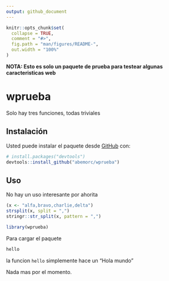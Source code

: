 ```yaml
---
output: github_document
---
```


<!-- README.md is generated from README.Rmd. Please edit that file -->

```r
knitr::opts_chunk$set(
  collapse = TRUE,
  comment = "#>",
  fig.path = "man/figures/README-",
  out.width = "100%"
)
```

**NOTA: Esto es solo un paquete de prueba para testear algunas caracteristicas web**

# wprueba

<!-- badges: start -->
<!-- badges: end -->

Solo hay tres funciones, todas triviales

## Instalación

Usted puede instalar el paquete desde
[GitHub](https://github.com/) con:
      
``` r
# install.packages("devtools")
devtools::install_github("abemorc/wprueba")
```

## Uso

No hay un uso interesante por ahorita

```r
(x <- "alfa,bravo,charlie,delta")
strsplit(x, split = ",")
stringr::str_split(x, pattern = ",")
```



```r
library(wprueba)

```


Para cargar el paquete


```r
hello
```

la funcion `hello` simplemente hace un "Hola mundo"


Nada mas por el momento.
